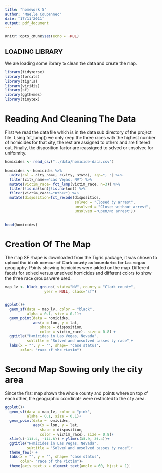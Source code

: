 ```yaml
---
title: "homework 5"
author: "Maelle Coupannec"
date: "17/11/2021"
output: pdf_document
---
```


```r
knitr::opts_chunk$set(echo = TRUE)
```

## LOADING LIBRARY

We are loading some library to clean the data and create the map.

```r
library(tidyverse)
library(forcats)
library(tigris)
library(viridis)
library(sf)
library(ggthemes)
library(tinytex)


```

# Reading And Cleaning The Data

First we read the data file which is in the data sub directory of the project file. Using fct_lump() we only keep the three races with the highest number of homicides for that city, the rest are assigned to others and are filtered out. Finally, the disposition factor are reassigned to solved or unsolved for uniformity. 
 

```r
homicides <- read_csv("../data/homicide-data.csv")

homicides <- homicides %>%
  unite(col = city_name, c(city, state), sep=", ") %>%
  filter(city_name=="Las Vegas, NV") %>% 
  mutate(victim_race= fct_lump(victim_race, n=3)) %>% 
  filter(!is.na(lon)|!is.na(lon)) %>% 
  filter(victim_race!="Other") %>%
  mutate(disposition=fct_recode(disposition,
                                solved = "Closed by arrest",
                                unsolved = "Closed without arrest", 
                                unsolved ="Open/No arrest"))
  

head(homicides)
```

# Creation Of The Map

The map SF shape is downloaded from the Tigris package, it was chosen to upload the block contour of Clark county as boundaries for Las vegas geography. Points showing homicides were added on the map. Different facets for solved versus unsolved homicides and different colors to show the three race groups were used.


```r
map_lv <- block_groups( state="NV", county = "Clark county", 
                  year = NULL, class="sf")


ggplot()+
  geom_sf(data = map_lv, color = "black", 
          alpha = 0.1, size = 0.1)+
  geom_point(data = homicides, 
             aes(x = lon, y = lat, 
                shape = disposition, 
                color = victim_race), size = 0.8) +
  ggtitle("Homicides in Las Vegas, Nevada",
          subtitle = "Solved and unsolved casses by race")+
  labs(x = "", y = "", shape= "case status", 
       color= "race of the victim")

```
# Second Map Sowing only the city area

Since the first map shown the whole county and points where on top of each other, the geographic coordinate were restricted to the city area. 

```r
ggplot()+
  geom_sf(data = map_lv, color = "pink", 
          alpha = 0.1, size = 0.1)+
  geom_point(data = homicides, 
             aes(x = lon, y = lat, 
                shape = disposition, 
                color = victim_race), size = 0.8)+
  xlim(c(-115.4, -114.8)) + ylim(c(35.9, 36.4))+
  ggtitle("Homicides in Las Vegas, Nevada",
          subtitle = "Solved and unsolved casses by race")+
  theme_few() + 
  labs(x = "", y = "", shape= "case status", 
       color= "race of the victim")+
  theme(axis.text.x = element_text(angle = 60, hjust = 1))
  
```

